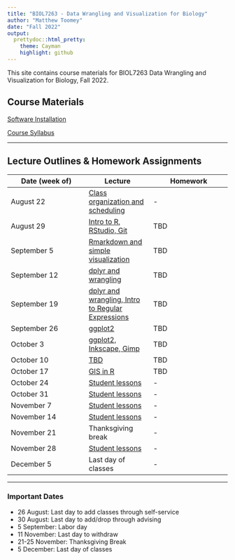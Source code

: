 ---
title: "BIOL7263 - Data Wrangling and Visualization for Biology"
author: "Matthew Toomey"
date: "Fall 2022"
output:
  prettydoc::html_pretty:
    theme: Cayman
    highlight: github
---

This site contains course materials for BIOL7263 Data Wrangling and Visualization for Biology, Fall 2022.

## Course Materials

[Software Installation](CourseMaterials/InstallationInstructions.html)

[Course Syllabus](CourseMaterials/CourseSyllabus.html)   

___

## Lecture Outlines & Homework Assignments

Date (week of)  | Lecture | Homework
------------- |----------- | -------------
August 22  | [Class organization and scheduling]() | -  
August 29  | [Intro to R, RStudio, Git]() | TBD  
September 5  | [Rmarkdown and simple visualization]() | TBD  
September 12  | [dplyr and wrangling]() | TBD  
September 19  | [dplyr and wrangling, Intro to Regular Expressions]() | TBD  
September 26  | [ggplot2]() | TBD  
October 3  | [ggplot2, Inkscape, Gimp]() | TBD  
October 10  | [TBD]() | TBD  
October 17  | [GIS in R]() | TBD  
October 24  | [Student lessons]() | -
October 31  | [Student lessons]() | -  
November 7  | [Student lessons]() | -  
November 14  | [Student lessons]() | -  
November 21  | Thanksgiving break | -  
November 28  | [Student lessons]() | -  
December 5  | Last day of classes | -  

___

### Important Dates
- 26 August: Last day to add classes through self-service
- 30 August: Last day to add/drop through advising
- 5 September: Labor day
- 11 November: Last day to withdraw
- 21-25 November: Thanksgiving Break
- 5 December: Last day of classes


